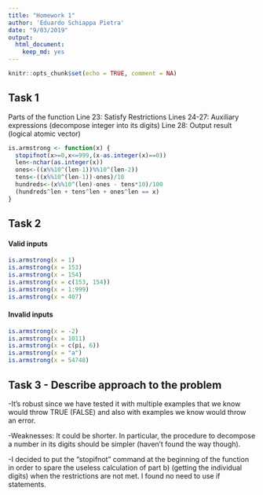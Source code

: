 ```yaml
---
title: "Homework 1"
author: 'Eduardo Schiappa Pietra'
date: "9/03/2019"
output: 
  html_document:
    keep_md: yes
---
```


```r
knitr::opts_chunk$set(echo = TRUE, comment = NA)
```

## Task 1
Parts of the function
  Line 23:     Satisfy Restrictions 
  Lines 24-27: Auxiliary expressions (decompose integer into its digits)
  Line 28:     Output result (logical atomic vector)
  
```r

is.armstrong <- function(x) {
  stopifnot(x>=0,x<=999,(x-as.integer(x)==0))
  len<-nchar(as.integer(x))
  ones<-((x%%10^(len-1))%%10^(len-2))
  tens<-((x%%10^(len-1))-ones)/10
  hundreds<-(x%%10^(len)-ones - tens*10)/100
  (hundreds^len + tens^len + ones^len == x)
}
```


## Task 2

#### Valid inputs

```r
is.armstrong(x = 1)
is.armstrong(x = 153)
is.armstrong(x = 154)
is.armstrong(x = c(153, 154))
is.armstrong(x = 1:999)
is.armstrong(x = 407)
```

#### Invalid inputs

```r
is.armstrong(x = -2)
is.armstrong(x = 1011)
is.armstrong(x = c(pi, 6))
is.armstrong(x = "a")
is.armstrong(x = 54748)
```
## Task 3 - Describe approach to the problem

-It's robust since we have tested it with multiple examples that we know would throw TRUE (FALSE) and also with examples we know would throw an error.

-Weaknesses: It could be shorter. In particular, the procedure to decompose a number in its digits should be simpler (haven't found the way though).

-I decided to put the "stopifnot" command at the beginning of the function in order to spare the useless calculation of part b) (getting the individual digits) when the restrictions are not met. I found no need to use if statements.

